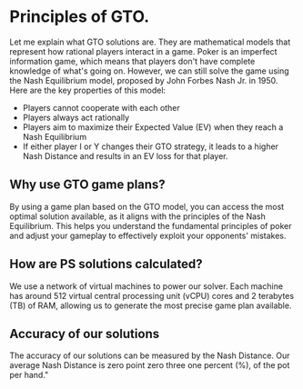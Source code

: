 # Principles of GTO.

Let me explain what GTO solutions are. They are mathematical models that represent how rational players interact in a game. Poker is an imperfect information game, which means that players don't have complete knowledge of what's going on. However, we can still solve the game using the Nash Equilibrium model, proposed by John Forbes Nash Jr. in 1950. Here are the key properties of this model:

- Players cannot cooperate with each other
- Players always act rationally
- Players aim to maximize their Expected Value (EV) when they reach a Nash Equilibrium
- If either player I or Y changes their GTO strategy, it leads to a higher Nash Distance and results in an EV loss for that player.

## Why use GTO game plans?

By using a game plan based on the GTO model, you can access the most optimal solution available, as it aligns with the principles of the Nash Equilibrium. This helps you understand the fundamental principles of poker and adjust your gameplay to effectively exploit your opponents' mistakes.

## How are PS solutions calculated?

We use a network of virtual machines to power our solver. Each machine has around 512 virtual central processing unit (vCPU) cores and 2 terabytes (TB) of RAM, allowing us to generate the most precise game plan available.

## Accuracy of our solutions

The accuracy of our solutions can be measured by the Nash Distance. Our average Nash Distance is zero point zero three one percent (%), of the pot per hand."